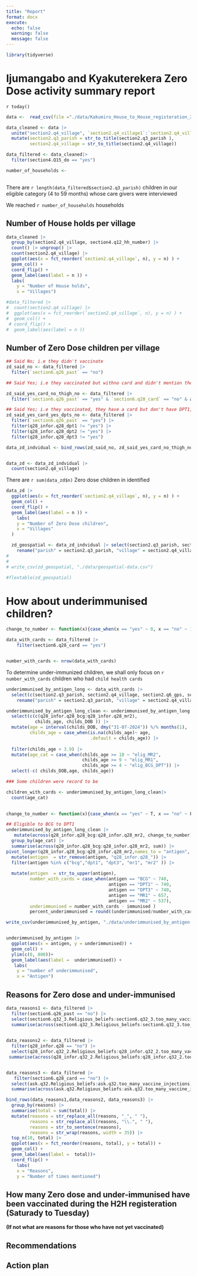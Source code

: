 ```yaml
---
title: "Report"
format: docx
execute: 
  echo: false
  warning: false
  message: false
---
```


```r
library(tidyverse)
```


# Ijumangabo and Kyakuterekera Zero Dose activity summary report

`r today()`

```r
data <-  read_csv(file ="./data/Kakumiro_House_to_House_registeration_2024_08_07_05_53_10_309929.csv",name_repair = "universal_quiet", na = "n/a" ) 
```

```r
data_cleaned <- data |> 
  unite("section2.q4_village", `section2.q4_village1`:`section2.q4_village2`, na.rm = TRUE) |> 
  mutate(section2.q3_parish = str_to_title(section2.q3_parish ), 
         section2.q4_village = str_to_title(section2.q4_village))

data_filtered <- data_cleaned|> 
  filter(section4.Q15_do == "yes")

number_of_households <- 
  
```

There are `r length(data_filtered$section2.q3_parish)` children in our eligible category (4 to 59 months) whose care givers were interviewed   

We reached `r number_of_households` households 

## Number of House holds per village

```r
data_cleaned |>  
  group_by(section2.q4_village, section4.q12_hh_number) |> 
  count() |> ungroup() |> 
  count(section2.q4_village) |> 
  ggplot(aes(x = fct_reorder(`section2.q4_village`, n), y = n) ) +
  geom_col() +
  coord_flip() +
  geom_label(aes(label = n )) +
  labs(
    y = "Number of House holds", 
    x = "Villages")
```

```r
#data_filtered |>  
#  count(section2.q4_village) |> 
#  ggplot(aes(x = fct_reorder(`section2.q4_village`, n), y = n) ) +
#  geom_col() +
 # coord_flip() +
#  geom_label(aes(label = n ))
```

## Number of Zero Dose children per village

```r

## Said No; i.e they didn't vaccinate
zd_said_no <- data_filtered |> 
  filter(`section6.q26_past` == "no")
```

```r
## Said Yes; i.e they vaccinated but withno card and didn't mention the thighs as part

zd_said_yes_card_no_thigh_no <- data_filtered |> 
  filter(`section6.q26_past` == "yes" & `section6.q28_card` == "no" & ask.q31.thigh == FALSE)
```

```r

## Said Yes; i.e they vaccinated, they have a card but don't have DPT1, DPT2, DPT3
zd_said_yes_card_yes_dpts_no <- data_filtered |> 
  filter(`section6.q26_past` == "yes") |>  
  filter(q28_infor.q28_dpt1 != "yes") |> 
  filter(q28_infor.q28_dpt2 != "yes") |> 
  filter(q28_infor.q28_dpt3 != "yes")
```

```r
data_zd_indvidual <- bind_rows(zd_said_no, zd_said_yes_card_no_thigh_no, zd_said_yes_card_yes_dpts_no) 


data_zd <- data_zd_indvidual |> 
  count(section2.q4_village) 
```

There are `r sum(data_zd$n)` Zero dose children in identified 

```r
data_zd |> 
  ggplot(aes(x = fct_reorder(`section2.q4_village`, n), y = n) ) +
  geom_col() +
  coord_flip() +
  geom_label(aes(label = n )) +
    labs(
    y = "Number of Zero Dose children", 
    x = "Villages"
  )
```

```r
  zd_geospatial <- data_zd_indvidual |> select(section2.q3_parish, section2.q4_village, section2.q6_gps, section2._q6_gps_latitude, section2._q6_gps_longitude, section4.q12_hh_number, section4.q13_holdhead, section4.q14_contact, sectionfive.q16_care,sectionfive.q17_tel, sectionfive.q18_common, would.q21_child, would.q22_sex, would.q24_age_in_months,would.q23_was_born, would.q25_place,would.other1) |>
    rename("parish" = section2.q3_parish, "village" = section2.q4_village, "gps" = section2.q6_gps, "lat" = section2._q6_gps_latitude, "lon" = section2._q6_gps_longitude,"HHnum" = section4.q12_hh_number, "HHhead" = section4.q13_holdhead, "HHtel" = section4.q14_contact, "caregivers_name" = sectionfive.q16_care,"caregivers_tel" = sectionfive.q17_tel, "caregivers_common" = sectionfive.q18_common, "childs_name" = would.q21_child, "childs_sex" = would.q22_sex, "childs_age" = would.q24_age_in_months,"childs_DOB" = would.q23_was_born, "place_of_birth" = would.q25_place, "place_of_birth_other" = would.other1)
# 
# 
# write_csv(zd_geospatial, "./data/geospatial-data.csv")
```

```r
#flextable(zd_geospatial)
```

# How about underimmunised children?

```r
change_to_number <- function(x){case_when(x == "yes" ~ 0, x == "no" ~ 1, is.na(x) ~ 1)}

data_with_cards <- data_filtered |>
    filter(section6.q28_card == "yes") 


number_with_cards <- nrow(data_with_cards)
```

To determine under-immunized children, we shall only focus on `r number_with_cards` children who had  `child health cards`  


```r
underimmunised_by_antigen_long <- data_with_cards |> 
  select(c(section2.q3_parish, section2.q4_village, section2.q6_gps, section2._q6_gps_latitude, section2._q6_gps_longitude, section4.q12_hh_number, section4.q13_holdhead, section4.q14_contact, sectionfive.q16_care,sectionfive.q17_tel, sectionfive.q18_common, would.q21_child, would.q22_sex, would.q24_age_in_months,would.q23_was_born, would.q25_place,would.other1), c(q28_infor.q28_bcg:q28_infor.q28_mr2 )) |>
    rename("parish" = section2.q3_parish, "village" = section2.q4_village, "gps" = section2.q6_gps, "lat" = section2._q6_gps_latitude, "lon" = section2._q6_gps_longitude,"HHnum" = section4.q12_hh_number, "HHhead" = section4.q13_holdhead, "HHtel" = section4.q14_contact, "caregivers_name" = sectionfive.q16_care,"caregivers_tel" = sectionfive.q17_tel, "caregivers_common" = sectionfive.q18_common, "childs_name" = would.q21_child, "childs_sex" = would.q22_sex, "childs_age" = would.q24_age_in_months,"childs_DOB" = would.q23_was_born, "place_of_birth" = would.q25_place, "place_of_birth_other" = would.other1)
```





```r
underimmunised_by_antigen_long_clean <- underimmunised_by_antigen_long |> 
  select(c(c(q28_infor.q28_bcg:q28_infor.q28_mr2),
           childs_age, childs_DOB )) |> 
  mutate(age = interval(childs_DOB, dmy("31-07-2024")) %/% months(1), 
         childs_age = case_when(is.na(childs_age)~ age, 
                                .default = childs_age)) |> 
  
  filter(childs_age > 3.9) |> 
  mutate(age_cat = case_when(childs_age >= 18 ~ "elig_MR2",
                             childs_age >= 9 ~ "elig_MR1",
                             childs_age >= 4 ~ "elig_BCG_DPT")) |> 
  select(-c( childs_DOB,age, childs_age)) 

### Some children were record to be 

children_with_cards <- underimmunised_by_antigen_long_clean|> 
  count(age_cat)
 
```


```r
change_to_number <- function(x){case_when(x == "yes" ~ T, x == "no" ~ F, is.na(x) ~ F)}

## Eligible to BCG to DPT1 
underimmunised_by_antigen_long_clean |>
   mutate(across(q28_infor.q28_bcg:q28_infor.q28_mr2, change_to_number)) |> 
  group_by(age_cat) |> 
  summarise(across(q28_infor.q28_bcg:q28_infor.q28_mr2, sum)) |> 
pivot_longer(q28_infor.q28_bcg:q28_infor.q28_mr2,names_to = "antigen",  values_to = "immunised")|>
  mutate(antigen  = str_remove(antigen, "q28_infor.q28_")) |> 
  filter(antigen %in% c("bcg","dpt1", "dpt3", "mr1", "mr2" )) |> 
  
  mutate(antigen  = str_to_upper(antigen), 
         number_with_cards = case_when(antigen == "BCG" ~ 740,
                                       antigen == "DPT1" ~ 740,
                                       antigen == "DPT3" ~ 740,
                                       antigen == "MR1" ~ 657,
                                       antigen == "MR2" ~ 537), 
         underimmunised = number_with_cards - immunised ) 
         percent_underimmunised = round((underimmunised/number_with_cards)*100, 2))
```


```r
write_csv(underimmunised_by_antigen, "./data/underimmunised_by_antigen.csv")


underimmunised_by_antigen |> 
  ggplot(aes(x = antigen, y = underimmunised)) +
  geom_col() +
  ylim(c(0, 800))+
  geom_label(aes(label =  underimmunised)) +
   labs(
    y = "number of underimmunised", 
    x = "Antigen")

```


## Reasons for Zero dose and under-immunised


```r
data_reasons1 <- data_filtered |> 
  filter(section6.q26_past == "no") |> 
  select(section6.q32_3.Religious_beliefs:section6.q32_3.too_many_vaccine_injections) |> 
  summarise(across(section6.q32_3.Religious_beliefs:section6.q32_3.too_many_vaccine_injections, sum, na.rm = T)) |> pivot_longer(section6.q32_3.Religious_beliefs:section6.q32_3.too_many_vaccine_injections,names_to = "reasons",  values_to = "total") |> mutate(reasons  = str_remove(reasons, "section6.q32_3.")) |> arrange(desc(total))
  

data_reasons2 <- data_filtered |> 
  filter(q28_infor.q28 == "no") |> 
  select(q28_infor.q32_2.Religious_beliefs:q28_infor.q32_2.too_many_vaccine_injections) |> 
 summarise(across(q28_infor.q32_2.Religious_beliefs:q28_infor.q32_2.too_many_vaccine_injections, sum, na.rm = T)) |> pivot_longer(q28_infor.q32_2.Religious_beliefs:q28_infor.q32_2.too_many_vaccine_injections,names_to = "reasons",  values_to = "total") |> mutate(reasons  = str_remove(reasons, "q28_infor.q32_2.")) |> arrange(desc(total))


data_reasons3 <- data_filtered |> 
   filter(section6.q28_card == "no") |> 
  select(ask.q32.Religious_beliefs:ask.q32.too_many_vaccine_injections) |> 
  summarise(across(ask.q32.Religious_beliefs:ask.q32.too_many_vaccine_injections, sum, na.rm = T)) |>     pivot_longer(ask.q32.Religious_beliefs:ask.q32.too_many_vaccine_injections, names_to = "reasons",  values_to = "total") |> mutate(reasons  = str_remove(reasons, "ask.q32.")) |> arrange(desc(total))

bind_rows(data_reasons1,data_reasons2, data_reasons3) |> 
  group_by(reasons) |> 
  summarise(total = sum(total)) |> 
  mutate(reasons = str_replace_all(reasons, "_", " "), 
         reasons = str_replace_all(reasons, "\\.", " "),
         reasons = str_to_sentence(reasons), 
         reasons = str_wrap(reasons, width = 35)) |> 
  top_n(10, total) |> 
  ggplot(aes(x = fct_reorder(reasons, total), y = total)) +
  geom_col() +
  geom_label(aes(label =  total))+
  coord_flip() +
    labs(
    x = "Reasons", 
    y = "Number of times mentioned")


```
## How many Zero dose and under-immunised have been vaccinated during the H2H registeration (Saturady to Tuesday)

**(If not what are reasons for those who have not yet vaccinated)**

## Recommendations

## Action plan


